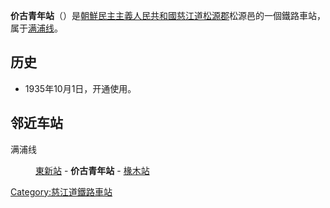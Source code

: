 {{unreferenced|time=2015-01-21T07:34:29+00:00}}
{{朝鮮半島車站資訊
|公司色 = blue
|文字色 = 
|站名 = 价古青年站
|圖片 = 
|pxl = 
|圖片說明 =
|前一站 = [[東新站|東新]]
|前一站距離 = 10.6
|後一站距離 = 10.8
|後一站 = [[椽木站|椽木]]
|所屬路線 = [[满浦线|满浦线]]
|距離 = 140.2
|起點站 = [[顺川站|顺川]]
|諺文 = 개고청년역
|朝鮮漢字 = 价古靑年驛
|文觀部式 = Gaego Chongnyeon-yeok
|馬-賴式 = Kaego Ch'ŏngnyŏn-yŏk
|副站名 = 
|車站編號 = 
|停站路線數 = 
|所屬公司 = [[朝鮮民主主義人民共和國鐵道省|朝鮮民主主義人民共和國鐵道省]]
|所在地 =[[慈江道|慈江道]][[松源郡|松源郡]]松源邑
|車站構造 = 地面车站
|月台配置 = 
|啟用年月日 =1935年10月1日
|廢站年月日 = 
|上下車人次 = 
|統計年度 = 
|轉車 = 
|備註 = 
|全寬備註 = 
}}

'''价古青年站'''（{{lang-ko|개고청년역}}）是[[朝鮮民主主義人民共和國|朝鮮民主主義人民共和國]][[慈江道|慈江道]][[松源郡|松源郡]]松源邑的一個鐵路車站，属于[[满浦线|满浦线]]。

==历史==
*1935年10月1日，开通使用。

==邻近车站==
满浦线
:[[東新站|東新站]] - '''价古青年站''' - [[椽木站|椽木站]]

{{朝鲜铁路小作品}}

{{满浦线}}

[[Category:慈江道鐵路車站|Category:慈江道鐵路車站]]